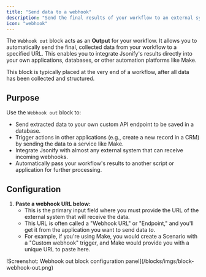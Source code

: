 ```yaml
---
title: "Send data to a webhook"
description: "Send the final results of your workflow to an external system or application via an HTTP POST request."
icon: "webhook"
---
```


The `Webhook out` block acts as an **Output** for your workflow. It allows you to automatically send the final, collected data from your workflow to a specified URL. This enables you to integrate Jsonify's results directly into your own applications, databases, or other automation platforms like Make.

This block is typically placed at the very end of a workflow, after all data has been collected and structured.

## Purpose

Use the `Webhook out` block to:

- Send extracted data to your own custom API endpoint to be saved in a database.
- Trigger actions in other applications (e.g., create a new record in a CRM) by sending the data to a service like Make.
- Integrate Jsonify with almost any external system that can receive incoming webhooks.
- Automatically pass your workflow's results to another script or application for further processing.

## Configuration

1. **Paste a webhook URL below:**
   - This is the primary input field where you must provide the URL of the external system that will receive the data.
   - This URL is often called a "Webhook URL" or "Endpoint," and you'll get it from the application you want to send data _to_.
   - For example, if you're using Make, you would create a Scenario with a "Custom webhook" trigger, and Make would provide you with a unique URL to paste here.

<Frame caption="Screenshot: Webhook out block configuration panel">
  !Screenshot: Webhook out block configuration panel](/blocks/imgs/block-webhook-out.png)</Frame>

